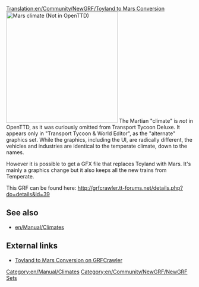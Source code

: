 [[Translation:en/Community/NewGRF/Toyland to Mars Conversion]]
[[File:en/Community/NewGRF/Marsscreenshot.png|thumb|300px|right|Mars climate (Not in OpenTTD)]]
The Martian "climate" is ''not'' in OpenTTD, as it was curiously omitted from Transport Tycoon Deluxe. It appears only in "Transport Tycoon & World Editor", as the "alternate" graphics set. While the graphics, including the UI, are radically different, the vehicles and industries are identical to the temperate climate, down to the names.

However it is possible to get a GFX file that replaces Toyland with Mars. It's mainly a graphics change but it also keeps all the new trains from Temperate.

This GRF can be found here: http://grfcrawler.tt-forums.net/details.php?do=details&id=39

{{en/-}}

== See also ==
* [[en/Manual/Climates]]

== External links ==
* [http://grfcrawler.tt-forums.net/details.php?do=details&id=39 Toyland to Mars Conversion on GRFCrawler]

[[Category:en/Manual/Climates]] [[Category:en/Community/NewGRF/NewGRF Sets]]